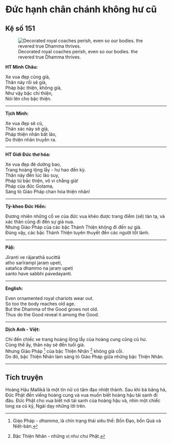 # Đức hạnh chân chánh không hư cũ {- #duc-hanh-chan-chinh-khong-hu-cu}

## Kệ số 151 {- #ke-so-151}

![Decorated royal coaches perish, even so our bodies. the revered true Dhamma thrives.](images/kinh-phap-cu-ke-so-151-dhammapada-verse-151.jpg){fig-align="center" .lightbox}

**HT Minh Châu:**

Xe vua đẹp cũng già,  
Thân này rồi sẽ già,  
Pháp bậc thiện, không già,  
Như vậy bậc chí thiện,  
Nói lên cho bậc thiện.  

<hr class="divider">

**Tịch Minh:**

Xe vua đẹp sẽ cũ,  
Thân xác này sẽ già,  
Pháp thiện nhân bất lão,  
Do thiện nhân truyền ra.  

<hr class="divider">

**HT Giới Đức thơ hóa:**

Xe vua đẹp đẽ dường bao,  
Trang hoàng lộng lẫy - hư hao đến kỳ.  
Thân này đến lúc lão suy,  
Pháp từ bậc thiện, vô vi chẳng già!  
Pháp của đức Gotama,  
Sáng tỏ Giáo Pháp chan hòa thiện nhân!  

<hr class="divider">

**Tỳ-kheo Đức Hiền:**

Đương nhiên những cỗ xe của đức vua khéo được trang điểm (sẽ) tàn tạ, và xác thân cũng đi đến sự già nua.  
Nhưng Giáo Pháp của các bậc Thánh Thiện không đi đến sự già.  
Đúng vậy, các bậc Thánh Thiện tuyên thuyết đến các người tốt lành.  

<hr class="divider">

**Pāḷi:**

Jīranti ve rājarathā sucittā  
atho sarīrampi jaraṃ upeti,  
satañca dhammo na jaraṃ upeti  
santo have sabbhi pavedayanti.  

<hr class="divider">

**English:**

Even ornamented royal chariots wear out.  
So too the body reaches old age.  
But the Dhamma of the Good grows not old.  
Thus do the Good reveal it among the Good.   

<hr class="divider">

**Dịch Anh - Việt:**

Chí đến chiếc xe trang hoàng lộng lẫy của hoàng cung cũng cũ hư.  
Cùng thế ấy, thân này sẽ đến tuổi già.  
Nhưng Giáo Pháp [^1] của bậc Thiện Nhân [^2] không già cỗi.  
Do đó, bậc Thiện Nhân làm sáng tỏ Giáo Pháp giữa những bậc Thiện Nhân.  

<hr class="divider">

## Tích truyện {- #tich-truyen}

Hoàng Hậu Mallikā là một tín nữ có tâm đạo nhiệt thành. Sau khi bà băng hà, Ðức Phật đến viếng hoàng cung và vua muốn biết hoàng hậu tái sanh đi đâu. Ðức Phật cho vua biết nơi tái sanh của hoàng hậu và, nhìn một chiếc long xa cũ kỹ, Ngài dạy những lời trên.

[^1]: Giáo Pháp - *dhamma*, là chín trạng thái siêu thế: Bốn Ðạo, bốn Quả và Niết-bàn.

[^2]: Bậc Thiện Nhân - những vị như chư Phật.